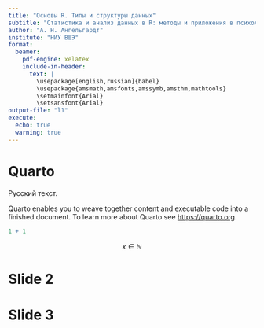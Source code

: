 ```yaml
---
title: "Основы R. Типы и структуры данных"
subtitle: "Статистика и анализ данных в R: методы и приложения в психологии и социальных науках"
author: "А. Н. Ангельгардт"
institute: "НИУ ВШЭ"
format:
  beamer:
    pdf-engine: xelatex
    include-in-header: 
      text: |
        \usepackage[english,russian]{babel}
        \usepackage{amsmath,amsfonts,amssymb,amsthm,mathtools}
        \setmainfont{Arial}
        \setsansfont{Arial}
output-file: "l1"
execute: 
  echo: true
  warning: true
---
```


# Quarto

Русский текст.

Quarto enables you to weave together content and executable code into a finished document. To learn more about Quarto see <https://quarto.org>.

```r
1 + 1
```

$$
x \in \mathbb N
$$

# Slide 2

# Slide 3